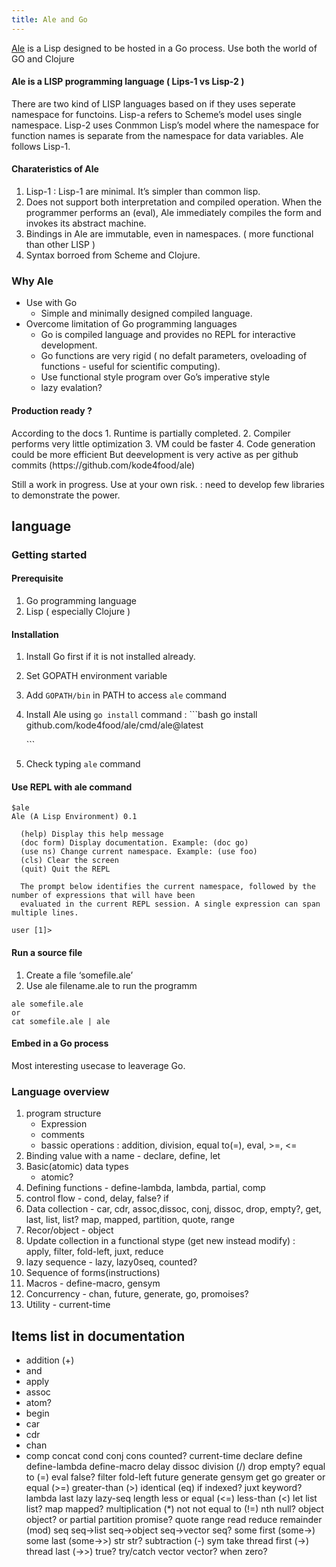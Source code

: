 ```yaml
---
title: Ale and Go
---
```


[Ale](https://www.ale-lang.org/) is a Lisp designed to be hosted in a Go process.  Use both the world of GO and Clojure <!--Add more description later-->

#### Ale is a LISP programming language ( Lips-1 vs Lisp-2 )
There are two kind of LISP languages based on if they uses seperate namespace for functoins. Lisp-a refers to Scheme's model uses single namespace. Lisp-2 uses Conmmon Lisp's model where the namespace for function names is separate from the namespace for data variables. 
Ale follows Lisp-1.

#### Charateristics of Ale
1. Lisp-1 : Lisp-1 are minimal. It's simpler than common lisp.
2. Does not support both interpretation and compiled operation. When the programmer performs an (eval), Ale immediately compiles the form and invokes its abstract machine. 
3. Bindings in Ale are immutable, even in namespaces. ( more functional than other LISP )
4. Syntax borroed from Scheme and Clojure.


### Why Ale
+ Use with Go 
    + Simple and minimally designed compiled language.

+ Overcome limitation of Go programming languages
    - Go is compiled language and provides no REPL for interactive development. <!-- ale REPL is not matured--> 
    - Go functions are very rigid ( no defalt parameters, oveloading of functions - useful for scientific computing).
    - Use functional style program over Go's imperative style
    - lazy evalation? <!--understand first-->

#### Production ready ?
According to the docs
1. Runtime is partially completed.
2. Compiler performs very little optimization
3. VM could be faster
4. Code generation could be more efficient
But deevelopment is very active as per github commits (https://github.com/kode4food/ale)

Still a work in progress. Use at your own risk. : need to develop few libraries to demonstrate the power.


## language

### Getting started
#### Prerequisite
1. Go programming language
2. Lisp ( especially Clojure )

#### Installation
1. Install Go first if it is not installed already.
2. Set GOPATH environment variable
3. Add `GOPATH/bin` in PATH to access `ale` command
3. Install Ale using `go install` command :
    ```bash
    go install github.com/kode4food/ale/cmd/ale@latest

    ```
4. Check typing `ale` command  

#### Use REPL with **ale** command <!-- It's CRUDE REPL w.r.t other Lisp or functional language ?? -->
```
$ale
Ale (A Lisp Environment) 0.1

  (help) Display this help message
  (doc form) Display documentation. Example: (doc go)
  (use ns) Change current namespace. Example: (use foo)
  (cls) Clear the screen
  (quit) Quit the REPL

  The prompt below identifies the current namespace, followed by the number of expressions that will have been
  evaluated in the current REPL session. A single expression can span multiple lines.

user [1]>

```

#### Run a source file 
1. Create a file 'somefile.ale'  
2. Use ale filename.ale to run the programm
```
ale somefile.ale
or 
cat somefile.ale | ale
```

#### Embed in a Go process
Most interesting usecase to leaverage Go.
<!--detail later -->


### Language overview
1. program structure
    - Expression
    - comments
    - bassic operations : addition, division, equal to(=), eval, >=, <= 
2. Binding value with a name - declare, define, let
3. Basic(atomic) data types
    + atomic?
4. Defining functions - define-lambda, lambda, partial, comp
5. control flow - cond, delay, false? if
6. Data collection - car, cdr, assoc,dissoc,  conj, dissoc, drop, empty?, get, last, list, list? map, mapped, partition, quote, range
7. Recor/object - object
7. Update collection in a functional stype (get new instead modify) :  
    apply, 
    filter,
    fold-left,
    juxt,
    reduce
8. lazy sequence - lazy, lazy0seq, counted? 
9. Sequence of forms(instructions)
10. Macros - define-macro, gensym
11. Concurrency - chan, future, generate, go, promoises?
12. Utility - current-time



## Items list in documentation
+ addition (+)
+ and
+ apply
+ assoc
+ atom?
+ begin
+ car
+ cdr
+ chan
+ comp
 concat
 cond
 conj
 cons
 counted?
 current-time
 declare
 define
 define-lambda
 define-macro
 delay
 dissoc
 division (/)
 drop
 empty?
 equal to (=)
 eval
 false?
 filter
 fold-left
 future
 generate
 gensym
 get
 go
 greater or equal (>=)
 greater-than (>)
 identical (eq)
 if
 indexed?
 juxt
 keyword?
 lambda
 last
 lazy
 lazy-seq
 length
 less or equal (<=)
 less-than (<)
 let
 list
 list?
 map
 mapped?
 multiplication (*)
 not
 not equal to (!=)
 nth
 null?
 object
 object?
 or
 partial
 partition
 promise?
 quote
 range
 read
 reduce
 remainder (mod)
 seq
 seq->list
 seq->object
 seq->vector
 seq?
 some first (some->)
 some last (some->>)
 str
 str?
 subtraction (-)
 sym
 take
 thread first (->)
 thread last (->>)
 true?
 try/catch
 vector
 vector?
 when
 zero?